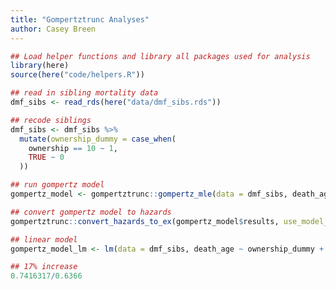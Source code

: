 ```yaml
---
title: "Gompertztrunc Analyses"
author: Casey Breen 
---
```



```r
## Load helper functions and library all packages used for analysis
library(here)
source(here("code/helpers.R"))

## read in sibling mortality data 
dmf_sibs <- read_rds(here("data/dmf_sibs.rds"))

## recode siblings 
dmf_sibs <- dmf_sibs %>% 
  mutate(ownership_dummy = case_when(
    ownership == 10 ~ 1,
    TRUE ~ 0
  ))
```


```r
## run gompertz model 
gompertz_model <- gompertztrunc::gompertz_mle(data = dmf_sibs, death_age ~ ownership_dummy)

## convert gompertz model to hazards
gompertztrunc::convert_hazards_to_ex(gompertz_model$results, use_model_estimates = T)
```

```r
## linear model 
gompertz_model_lm <- lm(data = dmf_sibs, death_age ~ ownership_dummy + as.factor(byear))

## 17% increase 
0.7416317/0.6366
```

